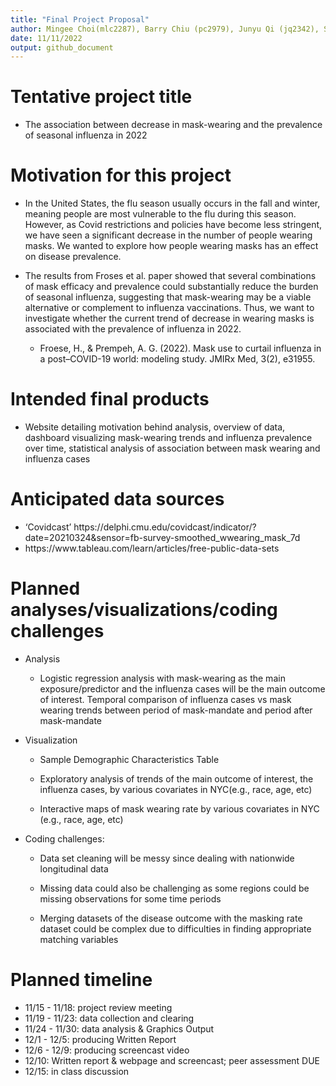 ```yaml
---
title: "Final Project Proposal"
author: Mingee Choi(mlc2287), Barry Chiu (pc2979), Junyu Qi (jq2342), Soungbin Yim (sy3019), Troy Zhou (zz2901)
date: 11/11/2022
output: github_document
---
```


# Tentative project title
* The association between decrease in mask-wearing and the prevalence of seasonal influenza in 2022 

# Motivation for this project
* In the United States, the flu season usually occurs in the fall and winter, meaning people are most vulnerable to the flu during this season. However, as Covid restrictions and policies have become less stringent, we have seen a significant decrease in the number of people wearing masks. We wanted to explore how people wearing masks has an effect on disease prevalence.

* The results from Froses et al. paper showed that several combinations of mask efficacy and prevalence could substantially reduce the burden of seasonal influenza, suggesting that mask-wearing may be a viable alternative or complement to influenza vaccinations. Thus, we want to investigate whether the current trend of decrease in wearing masks is associated with the prevalence of influenza in 2022.  

  * Froese, H., & Prempeh, A. G. (2022). Mask use to curtail influenza in a post–COVID-19 world: modeling study. JMIRx Med, 3(2), e31955.

# Intended final products

* Website detailing motivation behind analysis, overview of data, dashboard visualizing mask-wearing trends and influenza prevalence over time, statistical analysis of association between mask wearing and influenza cases

# Anticipated data sources

* ‘Covidcast’ https://delphi.cmu.edu/covidcast/indicator/?date=20210324&sensor=fb-survey-smoothed_wwearing_mask_7d
* https://www.tableau.com/learn/articles/free-public-data-sets


# Planned analyses/visualizations/coding challenges

* Analysis

  * Logistic regression analysis with mask-wearing as the main exposure/predictor and the influenza cases will be the main outcome of interest.
Temporal comparison of influenza cases vs mask wearing trends between period of mask-mandate and period after mask-mandate

* Visualization

  * Sample Demographic Characteristics Table

  * Exploratory analysis of trends of the main outcome of interest, the influenza cases, by various covariates in NYC(e.g., race, age, etc) 

  * Interactive maps of mask wearing rate by various covariates in NYC (e.g., race, age, etc) 

* Coding challenges:

  * Data set cleaning will be messy since dealing with nationwide longitudinal data 
  
  * Missing data could also be challenging as some regions could be missing observations for some time periods
  
  * Merging datasets of the disease outcome with the masking rate dataset could be complex due to difficulties in finding appropriate matching variables 

# Planned timeline
* 11/15 - 11/18: project review meeting
* 11/19 - 11/23: data collection and clearing
* 11/24 - 11/30: data analysis & Graphics Output
* 12/1 - 12/5: producing Written Report
* 12/6 - 12/9: producing screencast video
* 12/10: Written report & webpage and screencast; peer assessment DUE
* 12/15: in class discussion
